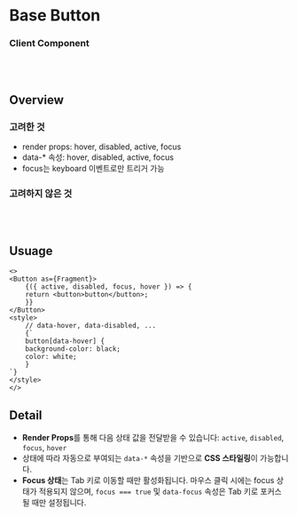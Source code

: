 
<Meta of={ButtonStories} />

# Base Button

### Client Component

<br/>
<br/>

## Overview

<div style={{ display: "flex", gap: "32px", justifyContent: "space-between" }}>
  <div style={{ flex: 1 }}>
    <h3>고려한 것</h3>
    <ul>
      <li>render props: hover, disabled, active, focus</li>
      <li>data-* 속성: hover, disabled, active, focus</li>
      <li>focus는 keyboard 이벤트로만 트리거 가능</li>
    </ul>
  </div>
  <div style={{ flex: 1 }}>
    <h3>고려하지 않은 것</h3>
    <ul>
    </ul>
  </div>
</div>

<br/>
<br/>

## Usuage
```tsx
<>
<Button as={Fragment}>
    {({ active, disabled, focus, hover }) => {
    return <button>button</button>;
    }}
</Button>
<style>
    // data-hover, data-disabled, ...
    {`
    button[data-hover] {
    background-color: black;
    color: white;
    }
`}
</style>
</>
```

## Detail
<div style={{ display: "flex", flexDirection: "column", gap: "50px" }}>
  <ul>
    <li>
      <strong>Render Props</strong>를 통해 다음 상태 값을 전달받을 수 있습니다:
      <code>active</code>, <code>disabled</code>, <code>focus</code>, <code>hover</code>
    </li>
    <li>
      상태에 따라 자동으로 부여되는 <code>data-*</code> 속성을 기반으로 
      <strong>CSS 스타일링</strong>이 가능합니다.
    </li>
    <li>
      <strong>Focus 상태</strong>는 Tab 키로 이동할 때만 활성화됩니다.
      마우스 클릭 시에는 focus 상태가 적용되지 않으며,
      <code>focus === true</code> 및 <code>data-focus</code> 속성은 Tab 키로 포커스될 때만 설정됩니다.
    </li>
  </ul>
</div>